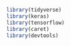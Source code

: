 ```{r}
library(tidyverse)
library(keras)
library(tensorflow)
library(caret)
library(devtools)


```


